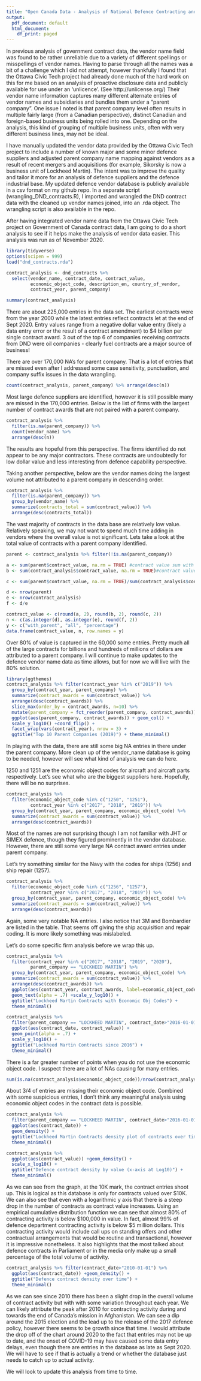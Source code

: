 ```yaml
---
title: "Open Canada Data - Analysis of National Defence Contracting and Vendors"
output:
  pdf_document: default
  html_document:
    df_print: paged
---
```

In previous analysis of government contract data, the vendor name field was found to be rather unreliable due to a variety of different spellings or misspellings of vendor names.  Having to parse through all the names was a bit of a challenge which I did not attempt, however thankfully I found that the Ottawa Civic Tech project had already done much of the hard work on this for me based on an analysis of proactive disclosure data and publicly available for use under an 'unlicence'.  (See http://unlicense.org/) Their vendor name information captures many different alternate entries of vendor names and subsidiaries and bundles them under a "parent company".  One issue I noted is that parent company level often results in multiple fairly large (from a Canadian perspective), distinct Canadian and foreign-based business units being rolled into one.  Depending on the analysis, this kind of grouping of multiple business units, often with very different business lines, may not be ideal.

I have manually updated the vendor data provided by the Ottawa Civic Tech project to include a number of known major and some minor defence suppliers and adjusted parent company name mapping against vendors as a result of recent mergers and acquisitions (for example, Sikorsky is now a business unit of Lockheed Martin).  The intent was to improve the quality and tailor it more for an analysis of defence suppliers and the defence industrial base.  My updated defence vendor database is publicly available in a csv format on my github repo.  In a separate script (wrangling_DND_contracts.R), I imported and wrangled the DND contract data with the cleaned up vendor names joined, into an .rda object.  The wrangling script is also available in the repo.

After having integrated vendor name data from the Ottawa Civic Tech project on Government of Canada contract data, I am going to do a short analysis to see if it helps make the analysis of vendor data easier.  This analysis was run as of November 2020.

```r
library(tidyverse)
options(scipen = 999)
load("dnd_contracts.rda")

contract_analysis <- dnd_contracts %>%
  select(vendor_name, contract_date, contract_value,
         economic_object_code, description_en, country_of_vendor,
         contract_year, parent_company)

summary(contract_analysis)
```
There are about 225,000 entries in the data set.  The earliest contracts were from the year 2000 while the latest entries reflect contracts let at the end of Sept 2020.  Entry values range from a negative dollar value entry (likely a data entry error or the result of a contract amendment) to $4 billion per single contract award.  3 out of the top 6 of companies receiving contracts from DND were oil companies - clearly fuel contracts are a major source of business!

There are over 170,000 NA's for parent company.  That is a lot of entries that are missed even after I addressed some case sensitivity, punctuation, and company suffix issues in the data wrangling.

```r
count(contract_analysis, parent_company) %>% arrange(desc(n))

```

Most large defence suppliers are identified, however it is still possible many are missed in the 170,000 entries.  Below is the list of firms with the largest number of contract awards that are not paired with a parent company.


```r
contract_analysis %>%
  filter(is.na(parent_company)) %>%
  count(vendor_name) %>%
  arrange(desc(n))
```

The results are hopeful from this perspective.  The firms identified do not appear to be any major contractors.  These contracts are undoubtedly for low dollar value and less interesting from defence capability perspective.

Taking another perspective, below are the vendor names doing the largest volume not attributed to a parent company in descending order.

```r
contract_analysis %>%
  filter(is.na(parent_company)) %>%
  group_by(vendor_name) %>%
  summarize(contracts_total = sum(contract_value)) %>%
  arrange(desc(contracts_total))
```

The vast majority of contracts in the data base are relatively low value.  Relatively speaking, we may not want to spend much time adding in vendors where the overall value is not significant.  Lets take a look at the total value of contracts with a parent company identified.  

```r
parent <- contract_analysis %>% filter(!is.na(parent_company))

a <- sum(parent$contract_value, na.rm = TRUE) #contract value sum with parent
b <- sum(contract_analysis$contract_value, na.rm = TRUE)#contract value all entries

c <- sum(parent$contract_value, na.rm = TRUE)/sum(contract_analysis$contract_value, na.rm = TRUE)

d <- nrow(parent)
e <- nrow(contract_analysis)
f <- d/e

contract_value <- c(round(a, 2), round(b, 2), round(c, 2))
n <- c(as.integer(d), as.integer(e), round(f, 2))
y <- c("with_parent", "all", "percentage")
data.frame(contract_value, n, row.names = y)
```

Over 80% of value is captured in the 60,000 some entries. Pretty much all of the large contracts for billions and hundreds of millions of dollars are attributed to a parent company.  I will continue to make updates to the defence vendor name data as time allows, but for now we will live with the 80% solution.


```r
library(ggthemes)
contract_analysis %>% filter(contract_year %in% c("2019")) %>%
  group_by(contract_year, parent_company) %>%
  summarize(contract_awards = sum(contract_value)) %>%
  arrange(desc(contract_awards)) %>%
  slice_max(order_by = contract_awards, n=10) %>%
  mutate(parent_company = fct_reorder(parent_company, contract_awards)) %>%
  ggplot(aes(parent_company, contract_awards)) + geom_col() +
  scale_y_log10() +coord_flip() +
  facet_wrap(vars(contract_year), nrow = 3) +
  ggtitle("Top 10 Parent Companies (2019)") + theme_minimal()
```

In playing with the data, there are still some big NA entries in there under the parent company.  More clean up of the vendor_name database is going to be needed, however will see what kind of analysis we can do here.

1250 and 1251 are the economic object codes for aircraft and aircraft parts respectively.  Let's see what who are the biggest suppliers here.  Hopefully, there will be no surprises.

```r
contract_analysis %>%
  filter(economic_object_code %in% c("1250", "1251"),
         contract_year %in% c("2017", "2018", "2019")) %>%
  group_by(contract_year, parent_company, economic_object_code) %>%
  summarize(contract_awards = sum(contract_value)) %>%
  arrange(desc(contract_awards))
```

Most of the names are not surprising though I am not familiar with JHT or SIMEX defence, though they figured prominently in the vendor database.  However, there are still some very large NA contract award entries under parent company.

Let's try something similar for the Navy with the codes for ships (1256) and ship repair (1257).

```r
contract_analysis %>%
  filter(economic_object_code %in% c("1256", "1257"),
         contract_year %in% c("2017", "2018", "2019")) %>%
  group_by(contract_year, parent_company, economic_object_code) %>%
  summarize(contract_awards = sum(contract_value)) %>%
  arrange(desc(contract_awards))
```

Again, some very notable NA entries.  I also notice that 3M and Bombardier are listed in the table. That seems off giving the ship acquisition and repair coding.  It is more likely something was mislabeled.

Let's do some specific firm analysis before we wrap this up.

```r
contract_analysis %>%
  filter(contract_year %in% c("2017", "2018", "2019", "2020"),
         parent_company == "LOCKHEED MARTIN") %>%
  group_by(contract_year, parent_company, economic_object_code) %>%
  summarize(contract_awards = sum(contract_value)) %>%
  arrange(desc(contract_awards)) %>%
  ggplot(aes(contract_year, contract_awards, label=economic_object_code)) +
  geom_text(alpha = .7) +scale_y_log10() +
  ggtitle("Lockheed Martin Contracts with Economic Obj Codes") +
  theme_minimal()
```




```r
contract_analysis %>%
  filter(parent_company == "LOCKHEED MARTIN", contract_date>"2016-01-01") %>%
  ggplot(aes(contract_date, contract_value)) +
  geom_point(alpha = .7) +
  scale_y_log10() +
  ggtitle("Lockheed Martin Contracts since 2016") +
  theme_minimal()

```

There is a far greater number of points when you do not use the economic object code.  I suspect there are a lot of NAs causing for many entries.

```r
sum(is.na(contract_analysis$economic_object_code))/nrow(contract_analysis)
```

About 3/4 of entries are missing their economic object code.  Combined with some suspicious entries, I don't think any meaningful analysis using economic object codes in the contract data is possible.


```r
contract_analysis %>%
  filter(parent_company == "LOCKHEED MARTIN", contract_date>"2016-01-01") %>%
  ggplot(aes(contract_date)) +
  geom_density() +
  ggtitle("Lockheed Martin Contracts density plot of contracts over time") +
  theme_minimal()

```


```r
contract_analysis %>%
  ggplot(aes(contract_value)) +geom_density() +
  scale_x_log10() +
  ggtitle("Defence contract density by value (x-axis at Log10)") +
  theme_minimal()
```
As we can see from the graph, at the 10K mark, the contract entries shoot up.  This is logical as this database is only for contracts valued over $10K.  We can also see that even with a logarithmic y axis that there is a steep drop in the number of contracts as contract value increases.  Using an empirical cumulative distribution function we can see that almost 80% of contracting activity is below $100,000 in value.  In fact, almost 99% of defence department contracting activity is below $5 million dollars.  This contracting activity would include call ups on standing offers and other contractual arrangements that would be routine and transactional, however it is impressive nonetheless.  It also highlights that the most talked about defence contracts in Parliament or in the media only make up a small percentage of the total volume of activity.


```r
contract_analysis %>% filter(contract_date>"2010-01-01") %>%
  ggplot(aes(contract_date)) +geom_density() +
  ggtitle("Defence contract density over time") +
  theme_minimal()
```
As we can see since 2010 there has been a slight drop in the overall volume of contract activity but with with some variation throughout each year.  We can likely attribute the peak after 2010 for contracting activity during and towards the end of Canada's mission in Afghanistan.  We can see a dip around the 2015 election and the lead up to the release of the 2017 defence policy, however there seems to be growth since that time.  I would attribute the drop off of the chart around 2020 to the fact that entries may not be up to date, and the onset of COVID-19 may have caused some data entry delays, even though there are entries in the database as late as Sept 2020.  We will have to see if that is actually a trend or whether the database just needs to catch up to actual activity.

We will look to update this analysis from time to time.

